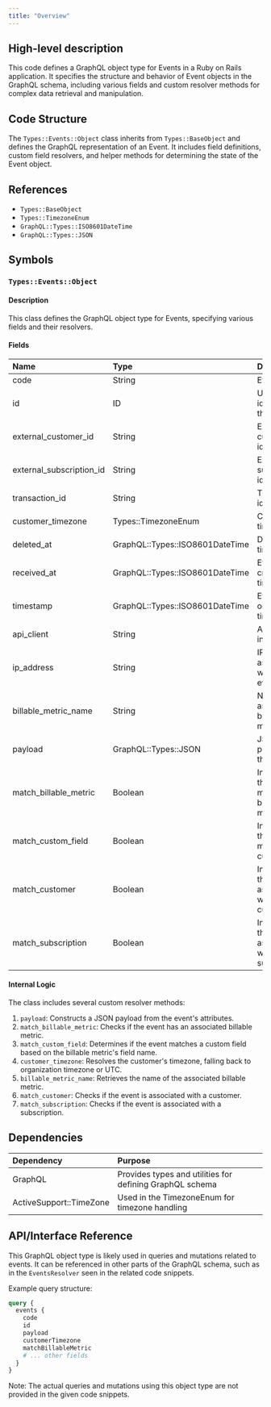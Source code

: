 ```yaml
---
title: "Overview"
---
```


## High-level description
This code defines a GraphQL object type for Events in a Ruby on Rails application. It specifies the structure and behavior of Event objects in the GraphQL schema, including various fields and custom resolver methods for complex data retrieval and manipulation.

## Code Structure
The `Types::Events::Object` class inherits from `Types::BaseObject` and defines the GraphQL representation of an Event. It includes field definitions, custom field resolvers, and helper methods for determining the state of the Event object.

## References
- `Types::BaseObject`
- `Types::TimezoneEnum`
- `GraphQL::Types::ISO8601DateTime`
- `GraphQL::Types::JSON`

## Symbols

### `Types::Events::Object`
#### Description
This class defines the GraphQL object type for Events, specifying various fields and their resolvers.

#### Fields
| Name | Type | Description |
|:-----|:-----|:------------|
| code | String | Event code |
| id | ID | Unique identifier for the event |
| external_customer_id | String | External customer identifier |
| external_subscription_id | String | External subscription identifier |
| transaction_id | String | Transaction identifier |
| customer_timezone | Types::TimezoneEnum | Customer's timezone |
| deleted_at | GraphQL::Types::ISO8601DateTime | Deletion timestamp |
| received_at | GraphQL::Types::ISO8601DateTime | Event creation timestamp |
| timestamp | GraphQL::Types::ISO8601DateTime | Event occurrence timestamp |
| api_client | String | API client information |
| ip_address | String | IP address associated with the event |
| billable_metric_name | String | Name of the associated billable metric |
| payload | GraphQL::Types::JSON | JSON payload of the event |
| match_billable_metric | Boolean | Indicates if the event matches a billable metric |
| match_custom_field | Boolean | Indicates if the event matches a custom field |
| match_customer | Boolean | Indicates if the event is associated with a customer |
| match_subscription | Boolean | Indicates if the event is associated with a subscription |

#### Internal Logic
The class includes several custom resolver methods:

1. `payload`: Constructs a JSON payload from the event's attributes.
2. `match_billable_metric`: Checks if the event has an associated billable metric.
3. `match_custom_field`: Determines if the event matches a custom field based on the billable metric's field name.
4. `customer_timezone`: Resolves the customer's timezone, falling back to organization timezone or UTC.
5. `billable_metric_name`: Retrieves the name of the associated billable metric.
6. `match_customer`: Checks if the event is associated with a customer.
7. `match_subscription`: Checks if the event is associated with a subscription.

## Dependencies
| Dependency | Purpose |
|:-----------|:--------|
| GraphQL | Provides types and utilities for defining GraphQL schema |
| ActiveSupport::TimeZone | Used in the TimezoneEnum for timezone handling |

## API/Interface Reference
This GraphQL object type is likely used in queries and mutations related to events. It can be referenced in other parts of the GraphQL schema, such as in the `EventsResolver` seen in the related code snippets.

Example query structure:
```graphql
query {
  events {
    code
    id
    payload
    customerTimezone
    matchBillableMetric
    # ... other fields
  }
}
```

Note: The actual queries and mutations using this object type are not provided in the given code snippets.